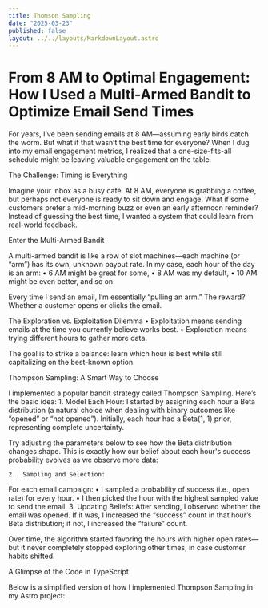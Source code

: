```yaml
---
title: Thomson Sampling
date: "2025-03-23"
published: false
layout: ../../layouts/MarkdownLayout.astro
---
```


# From 8 AM to Optimal Engagement: How I Used a Multi-Armed Bandit to Optimize Email Send Times

For years, I’ve been sending emails at 8 AM—assuming early birds catch the worm. But what if that wasn’t the best time for everyone? When I dug into my email engagement metrics, I realized that a one-size-fits-all schedule might be leaving valuable engagement on the table.

The Challenge: Timing is Everything

Imagine your inbox as a busy café. At 8 AM, everyone is grabbing a coffee, but perhaps not everyone is ready to sit down and engage. What if some customers prefer a mid-morning buzz or even an early afternoon reminder? Instead of guessing the best time, I wanted a system that could learn from real-world feedback.

Enter the Multi-Armed Bandit

A multi-armed bandit is like a row of slot machines—each machine (or “arm”) has its own, unknown payout rate. In my case, each hour of the day is an arm:
	•	6 AM might be great for some,
	•	8 AM was my default,
	•	10 AM might be even better, and so on.

Every time I send an email, I’m essentially “pulling an arm.” The reward? Whether a customer opens or clicks the email.

The Exploration vs. Exploitation Dilemma
	•	Exploitation means sending emails at the time you currently believe works best.
	•	Exploration means trying different hours to gather more data.

The goal is to strike a balance: learn which hour is best while still capitalizing on the best-known option.

Thompson Sampling: A Smart Way to Choose

I implemented a popular bandit strategy called Thompson Sampling. Here’s the basic idea:
	1.	Model Each Hour:
I started by assigning each hour a Beta distribution (a natural choice when dealing with binary outcomes like “opened” or “not opened”). Initially, each hour had a Beta(1, 1) prior, representing complete uncertainty.

Try adjusting the parameters below to see how the Beta distribution changes shape. This is exactly how our belief about each hour's success probability evolves as we observe more data:

<InteractiveBeta client:load />

	2.	Sampling and Selection:
For each email campaign:
	•	I sampled a probability of success (i.e., open rate) for every hour.
	•	I then picked the hour with the highest sampled value to send the email.
	3.	Updating Beliefs:
After sending, I observed whether the email was opened. If it was, I increased the “success” count in that hour’s Beta distribution; if not, I increased the “failure” count.

Over time, the algorithm started favoring the hours with higher open rates—but it never completely stopped exploring other times, in case customer habits shifted.

A Glimpse of the Code in TypeScript

Below is a simplified version of how I implemented Thompson Sampling in my Astro project:
